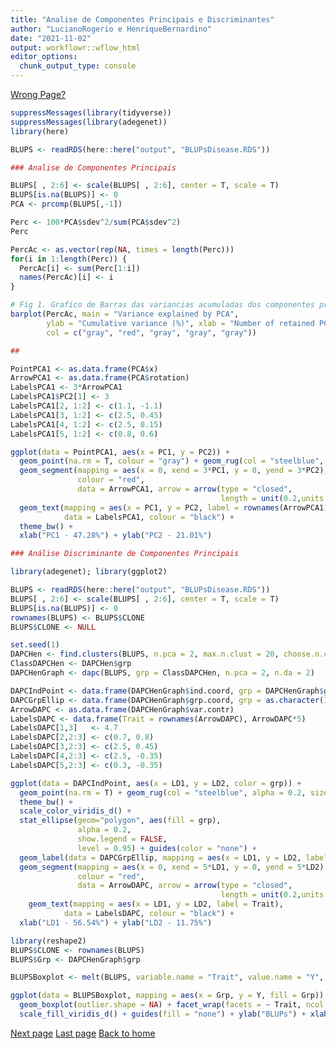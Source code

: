 ```yaml
---
title: "Analise de Componentes Principais e Discriminantes"
author: "LucianoRogerio e HenriqueBernardino"
date: "2021-11-02"
output: workflowr::wflow_html
editor_options:
  chunk_output_type: console
---
```


[Wrong Page?](index.html)


```r
suppressMessages(library(tidyverse))
suppressMessages(library(adegenet))
library(here)

BLUPS <- readRDS(here::here("output", "BLUPsDisease.RDS"))

### Analise de Componentes Principais

BLUPS[ , 2:6] <- scale(BLUPS[ , 2:6], center = T, scale = T)
BLUPS[is.na(BLUPS)] <- 0
PCA <- prcomp(BLUPS[,-1])

Perc <- 100*PCA$sdev^2/sum(PCA$sdev^2)
Perc

PercAc <- as.vector(rep(NA, times = length(Perc)))
for(i in 1:length(Perc)) {
  PercAc[i] <- sum(Perc[1:i])
  names(PercAc)[i] <- i
}

# Fig 1. Grafico de Barras das variancias acumuladas dos componentes principais para tolerancia as doencas foliares.
barplot(PercAc, main = "Variance explained by PCA",
        ylab = "Cumulative variance (%)", xlab = "Number of retained PCs",
        col = c("gray", "red", "gray", "gray", "gray"))

##

PointPCA1 <- as.data.frame(PCA$x)
ArrowPCA1 <- as.data.frame(PCA$rotation)
LabelsPCA1 <- 3*ArrowPCA1
LabelsPCA1$PC2[1] <- 3
LabelsPCA1[2, 1:2] <- c(1.1, -1.1)
LabelsPCA1[3, 1:2] <- c(2.5, 0.45)
LabelsPCA1[4, 1:2] <- c(2.5, 0.15)
LabelsPCA1[5, 1:2] <- c(0.8, 0.6)

ggplot(data = PointPCA1, aes(x = PC1, y = PC2)) +
  geom_point(na.rm = T, colour = "gray") + geom_rug(col = "steelblue", alpha = 0.2, size = 1.5) +
  geom_segment(mapping = aes(x = 0, xend = 3*PC1, y = 0, yend = 3*PC2),
               colour = "red",
               data = ArrowPCA1, arrow = arrow(type = "closed",
                                               length = unit(0.2,units = "cm"))) +
  geom_text(mapping = aes(x = PC1, y = PC2, label = rownames(ArrowPCA1)),
            data = LabelsPCA1, colour = "black") + 
  theme_bw() +
  xlab("PC1 - 47.28%") + ylab("PC2 - 21.01%")

### Análise Discriminante de Componentes Principais

library(adegenet); library(ggplot2)

BLUPS <- readRDS(here::here("output", "BLUPsDisease.RDS"))
BLUPS[ , 2:6] <- scale(BLUPS[ , 2:6], center = T, scale = T)
BLUPS[is.na(BLUPS)] <- 0
rownames(BLUPS) <- BLUPS$CLONE
BLUPS$CLONE <- NULL

set.seed(1)
DAPCHen <- find.clusters(BLUPS, n.pca = 2, max.n.clust = 20, choose.n.clust = FALSE, criterion = "diffNgroup")
ClassDAPCHen <- DAPCHen$grp
DAPCHenGraph <- dapc(BLUPS, grp = ClassDAPCHen, n.pca = 2, n.da = 2)

DAPCIndPoint <- data.frame(DAPCHenGraph$ind.coord, grp = DAPCHenGraph$grp)
DAPCGrpEllip <- data.frame(DAPCHenGraph$grp.coord, grp = as.character(1:4))
ArrowDAPC <- as.data.frame(DAPCHenGraph$var.contr)
LabelsDAPC <- data.frame(Trait = rownames(ArrowDAPC), ArrowDAPC*5)
LabelsDAPC[1,3]   <- 4.7
LabelsDAPC[2,2:3] <- c(0.7, 0.8)
LabelsDAPC[3,2:3] <- c(2.5, 0.45)
LabelsDAPC[4,2:3] <- c(2.5, -0.35)
LabelsDAPC[5,2:3] <- c(0.3, -0.35)

ggplot(data = DAPCIndPoint, aes(x = LD1, y = LD2, color = grp)) +
  geom_point(na.rm = T) + geom_rug(col = "steelblue", alpha = 0.2, size = 1.5) +
  theme_bw() +
  scale_color_viridis_d() +
  stat_ellipse(geom="polygon", aes(fill = grp), 
               alpha = 0.2, 
               show.legend = FALSE, 
               level = 0.95) + guides(color = "none") + 
  geom_label(data = DAPCGrpEllip, mapping = aes(x = LD1, y = LD2, label = grp)) +
  geom_segment(mapping = aes(x = 0, xend = 5*LD1, y = 0, yend = 5*LD2),
               colour = "red",
               data = ArrowDAPC, arrow = arrow(type = "closed",
                                               length = unit(0.2,units = "cm"))) +
    geom_text(mapping = aes(x = LD1, y = LD2, label = Trait),
            data = LabelsDAPC, colour = "black") +
  xlab("LD1 - 56.54%") + ylab("LD2 - 11.75%")

library(reshape2)
BLUPS$CLONE <- rownames(BLUPS)
BLUPS$Grp <- DAPCHenGraph$grp

BLUPSBoxplot <- melt(BLUPS, variable.name = "Trait", value.name = "Y", id.vars = c("CLONE", "Grp"))

ggplot(data = BLUPSBoxplot, mapping = aes(x = Grp, y = Y, fill = Grp)) + ylim(-3,4) +
  geom_boxplot(outlier.shape = NA) + facet_wrap(facets = ~ Trait, ncol = 3) +
  scale_fill_viridis_d() + guides(fill = "none") + ylab("BLUPs") + xlab("DACP Group")

```

[Next page](Den_IndSH.html)
[Last page](AnalisesModelosMistos.html)
[Back to home](index.html)
